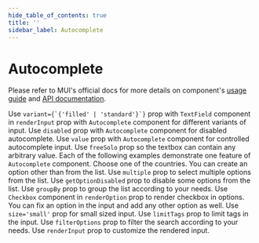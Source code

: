 ```yaml
---
hide_table_of_contents: true
title: ''
sidebar_label: Autocomplete
---
```




<h1 className='!m-0'>Autocomplete</h1>

<div className='template-bg-color' />

Please refer to MUI's official docs for more details on component's [usage guide](https://mui.com/material-ui/react-autocomplete/) and [API documentation](https://mui.com/material-ui/api/autocomplete/).

<Grid container spacing={6}>
  <Grid size={{xs:12, md:6}}>
    <CardSnippet
      title='Variants'
      code={SourceCodeAutocompleteVariants}
    >
      <Typography className='mbe-4'>
        Use <code>variant={`{'filled' | 'standard'}`}</code> prop with <code>TextField</code> component in <code>renderInput</code> prop with <code>Autocomplete</code> component for different variants of input. Use <code>disabled</code> prop with <code>Autocomplete</code> component for disabled autocomplete.
      </Typography>
      <AutocompleteVariants />
    </CardSnippet>
  </Grid>
  <Grid size={{xs:12, md:6}}>
    <Grid container spacing={6}>
      <Grid size={{xs:12}}>
        <CardSnippet
        title='Controlled and Uncontrolled'
        code={SourceCodeAutocompleteControlledUncontrolled}
        >
          <Typography className='mbe-4'>
            Use <code>value</code> prop with <code>Autocomplete</code> component for controlled autocomplete input.
          </Typography>
          <AutocompleteControlledUncontrolled />
        </CardSnippet>
      </Grid>
      <Grid size={{xs:12}}>
        <CardSnippet
        title='Free Solo'
        code={SourceCodeAutocompleteFreeSolo}
        >
          <Typography className='mbe-4'>
            Use <code>freeSolo</code> prop so the textbox can contain any arbitrary value.
          </Typography>
          <AutocompleteFreeSolo />
        </CardSnippet>
      </Grid>
    </Grid>
  </Grid>
  <Grid size={{xs:12, md:6}}>
    <CardSnippet
      title='Autocomplete Props'
      code={SourceCodeAutocompleteProps}
    >
      <Typography className='mbe-4'>
        Each of the following examples demonstrate one feature of <code>Autocomplete</code> component.
      </Typography>
      <AutocompleteProps />
    </CardSnippet>
  </Grid>
  <Grid size={{xs:12, md:6}}>
    <Grid container spacing={6}>
      <Grid size={{xs:12}}>
        <CardSnippet
          title='Country Select'
          code={SourceCodeAutocompleteCountry}
        >
          <Typography className='mbe-4'>
            Choose one of the countries.
          </Typography>
          <AutocompleteCountry />
        </CardSnippet>
      </Grid>
      <Grid size={{xs:12}}>
        <CardSnippet
          title='Creatable'
          code={SourceCodeAutocompleteCreatable}
        >
          <Typography className='mbe-4'>
            You can create an option other than from the list.
          </Typography>
          <AutocompleteCreatable />
        </CardSnippet>
      </Grid>
      <Grid size={{xs:12}}>
        <CardSnippet
          title='Multiple Values'
          code={SourceCodeAutocompleteMultipleValues}
        >
          <Typography className='mbe-4'>
            Use <code>multiple</code> prop to select multiple options from the list.
          </Typography>
          <AutocompleteMultipleValues />
        </CardSnippet>
      </Grid>
    </Grid>
  </Grid>
  <Grid size={{xs:12, md:6}}>
    <CardSnippet
      title='Disabled Options'
      code={SourceCodeAutocompleteDisabledOptions}
    >
      <Typography className='mbe-4'>
        Use <code>getOptionDisabled</code> prop to disable some options from the list.
      </Typography>
      <AutocompleteDisabledOptions />
    </CardSnippet>
  </Grid>
  <Grid size={{xs:12, md:6}}>
    <CardSnippet
      title='Grouped'
      code={SourceCodeAutocompleteGrouped}
    >
      <Typography className='mbe-4'>
        Use <code>groupBy</code> prop to group the list according to your needs.
      </Typography>
      <AutocompleteGrouped />
    </CardSnippet>
  </Grid>
  <Grid size={{xs:12, md:6}}>
    <CardSnippet
      title='Checkboxes'
      code={SourceCodeAutocompleteCheckboxes}
    >
      <Typography className='mbe-4'>
        Use <code>Checkbox</code> component in <code>renderOption</code> prop to render checkbox in options.
      </Typography>
      <AutocompleteCheckboxes />
    </CardSnippet>
  </Grid>
  <Grid size={{xs:12, md:6}}>
    <CardSnippet
      title='Fixed Options'
      code={SourceCodeAutocompleteFixedOptions}
    >
      <Typography className='mbe-4'>
        You can fix an option in the input and add any other option as well.
      </Typography>
      <AutocompleteFixedOptions />
    </CardSnippet>
  </Grid>
  <Grid size={{xs:12, md:6}}>
    <CardSnippet
      title='Small Size'
      code={SourceCodeAutocompleteSmallSize}
    >
      <Typography className='mbe-5'>
        Use <code>size='small'</code> prop for small sized input.
      </Typography>
      <AutocompleteSmallSize />
    </CardSnippet>
  </Grid>
  <Grid size={{xs:12, md:6}}>
    <CardSnippet
      title='Limit Tags'
      code={SourceCodeAutocompleteLimitTags}
    >
      <Typography className='mbe-6'>
        Use <code>limitTags</code> prop to limit tags in the input.
      </Typography>
      <AutocompleteLimitTags />
    </CardSnippet>
  </Grid>
  <Grid size={{xs:12, md:6}}>
    <CardSnippet
      title='Custom Filter'
      code={SourceCodeAutocompleteCustomFilter}
    >
      <Typography className='mbe-4'>
        Use <code>filterOptions</code> prop to filter the search according to your needs.
      </Typography>
      <AutocompleteCustomFilter />
    </CardSnippet>
  </Grid>
  <Grid size={{xs:12, md:6}}>
    <CardSnippet
      title='Custom Input'
      code={SourceCodeAutocompleteCustomInput}
    >
      <Typography className='mbe-4'>
        Use <code>renderInput</code> prop to customize the rendered input.
      </Typography>
      <AutocompleteCustomInput />
    </CardSnippet>
  </Grid>
</Grid>